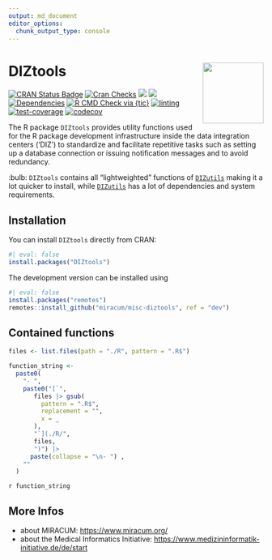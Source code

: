 ```yaml
---
output: md_document
editor_options: 
  chunk_output_type: console
---
```


<!-- !!! ############################################################ !!! -->
<!-- This page is auto generated from `README.qmd`. -->
<!-- Don't change the .md file manually! -->
<!-- !!! ############################################################ !!! -->

# DIZtools <img src="man/figures/logo.png" align="right" width="120" />

<!-- badges: start -->
[![CRAN Status Badge](https://www.r-pkg.org/badges/version-ago/DIZtools)](https://cran.r-project.org/package=DIZtools)
[![Cran Checks](https://badges.cranchecks.info/worst/DIZtools.svg)](https://cran.r-project.org/web/checks/check_results_DIZtools.html)
[![](http://cranlogs.r-pkg.org/badges/grand-total/DIZtools?color=blue)](https://cran.r-project.org/package=DIZtools)
[![](http://cranlogs.r-pkg.org/badges/last-month/DIZtools?color=blue)](https://cran.r-project.org/package=DIZtools)
[![Dependencies](https://tinyverse.netlify.com/badge/DIZtools)](https://cran.r-project.org/package=DIZtools)
[![R CMD Check via {tic}](https://github.com/miracum/misc-diztools/workflows/R%20CMD%20Check%20via%20{tic}/badge.svg?branch=main)](https://github.com/miracum/misc-diztools)
[![linting](https://github.com/miracum/misc-diztools/workflows/lint/badge.svg?branch=main)](https://github.com/miracum/misc-diztools)
[![test-coverage](https://github.com/miracum/misc-diztools/workflows/test-coverage/badge.svg?branch=main)](https://github.com/miracum/misc-diztools)
[![codecov](https://codecov.io/gh/miracum/misc-diztools/branch/main/graph/badge.svg)](https://app.codecov.io/gh/miracum/misc-diztools)
<!-- badges: end -->

The R package `DIZtools` provides utility functions used for the R package development infrastructure inside the data integration centers ('DIZ') to standardize and facilitate repetitive tasks such as setting up a database connection or issuing notification messages and to avoid redundancy.

:bulb: `DIZtools` contains all "lightweighted" functions of [`DIZutils`](https://github.com/miracum/misc-dizutils) making it a lot quicker to install, while [`DIZutils`](https://github.com/miracum/misc-dizutils) has a lot of dependencies and system requirements.

## Installation

You can install `DIZtools` directly from CRAN:

```r
#| eval: false
install.packages("DIZtools")
```


The development version can be installed using

```r
#| eval: false
install.packages("remotes")
remotes::install_github("miracum/misc-diztools", ref = "dev")
```

## Contained functions

```r
files <- list.files(path = "./R", pattern = ".R$")

function_string <-
  paste0(
    "- ",
    paste0("[`",
       files |> gsub(
         pattern = ".R$",
         replacement = "",
         x = _
       ),
       "`](./R/",
       files,
       ")") |>
      paste(collapse = "\n- ") ,
    ""
  )
```

`r function_string`


## More Infos

* about MIRACUM: <https://www.miracum.org/>
* about the Medical Informatics Initiative: <https://www.medizininformatik-initiative.de/de/start>
